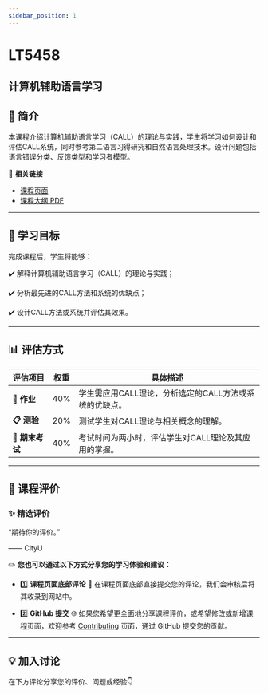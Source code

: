 ```yaml
---
sidebar_position: 1
---
```


# LT5458
## 计算机辅助语言学习

## **📘 简介**
本课程介绍计算机辅助语言学习（CALL）的理论与实践，学生将学习如何设计和评估CALL系统，同时参考第二语言习得研究和自然语言处理技术。设计问题包括语言错误分类、反馈类型和学习者模型。

🔗 **相关链接**
- [课程页面](https://www.cityu.edu.hk/catalogue/pg/202425/course/LT5458.htm)
- [课程大纲 PDF](https://www.cityu.edu.hk/catalogue/pg/202425/course/LT5458.pdf)

---

## **🎯 学习目标**

完成课程后，学生将能够：

✔️ 解释计算机辅助语言学习（CALL）的理论与实践；

✔️ 分析最先进的CALL方法和系统的优缺点；

✔️ 设计CALL方法或系统并评估其效果。

---

## **📊 评估方式**

| **评估项目**              | **权重** | **具体描述**                                                                                     |
|--------------------------|---------|-----------------------------------------------------------------------------------------------|
| **📖 作业**               | 40%     | 学生需应用CALL理论，分析选定的CALL方法或系统的优缺点。                                                  |
| **📋 测验**               | 20%     | 测试学生对CALL理论与相关概念的理解。                                                              |
| **📝 期末考试**           | 40%     | 考试时间为两小时，评估学生对CALL理论及其应用的掌握。                                                   |

---

## **💬 课程评价**

### ✨ **精选评价**
<div className={commentStyles.commentBox}>
    <p className={commentStyles.commentText}>
        “期待你的评价。”
    </p>
    <p className={commentStyles.commentAuthor}>—— CityU</p>
</div>

✏️ **您也可以通过以下方式分享您的学习体验和建议：**

- 1️⃣ **课程页面底部评论**
💬 在课程页面底部直接提交您的评论，我们会审核后将其收录到网站中。

- 2️⃣ **GitHub 提交**
🌐 如果您希望更全面地分享课程评价，或希望修改或新增课程页面，欢迎参考 [Contributing](/contributing) 页面，通过 GitHub 提交您的贡献。

---

## **💡 加入讨论**

在下方评论分享您的评价、问题或经验👇
<Utterances />
